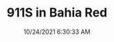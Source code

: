 ---
width: 4000
height: 2667
title: 911S in Bahia Red
description: 1973 Porsche 911S in Bahia Red
date: 10/24/2021 6:30:33 AM
cameraMake: Sony
cameraModel: ILCE-7M3
lens: ZEISS Batis 1.8/85
settingsfStop: f/1.8
settingsISO: ISO 500
settingsShutter: 1/100
settingsFocalLength: 85 mm
---
